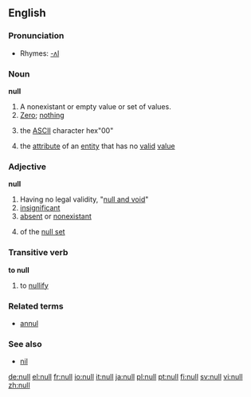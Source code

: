 ==English==

===Pronunciation===
*Rhymes: [[Rhymes:English:-ʌl|-ʌl]]

===Noun===
{{wikipedia}}
'''null'''

# A nonexistant or empty value or set of values.
# [[Zero]]; [[nothing]]
#{{computing}} the [[ASCII]] character hex"00"
#{{computing}} the [[attribute]] of an [[entity]] that has no [[valid]] [[value]]

===Adjective===
'''null'''

# Having no legal validity, "[[null and void]]"
# [[insignificant]]
# [[absent]] or [[nonexistant]]
#{{mathematics}} of the [[null set]]

===Transitive verb===
'''to null'''
# to [[nullify]]

===Related terms===
*[[annul]]

===See also===
*[[nil]]

[[de:null]]
[[el:null]]
[[fr:null]]
[[io:null]]
[[it:null]]
[[ja:null]]
[[pl:null]]
[[pt:null]]
[[fi:null]]
[[sv:null]]
[[vi:null]]
[[zh:null]]